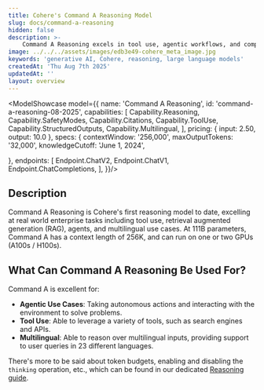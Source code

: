 ```yaml
---
title: Cohere's Command A Reasoning Model
slug: docs/command-a-reasoning
hidden: false
description: >-
    Command A Reasoning excels in tool use, agentic workflows, and complex problem-solving. It has 111 billion parameters and a 256k context length.
image: ../../../assets/images/edb3e49-cohere_meta_image.jpg
keywords: 'generative AI, Cohere, reasoning, large language models'
createdAt: 'Thu Aug 7th 2025'
updatedAt: ''
layout: overview
---
```



<ModelShowcase model={{
  name: 'Command A Reasoning',
  id: 'command-a-reasoning-08-2025',
  capabilities: [
    Capability.Reasoning,
    Capability.SafetyModes,
    Capability.Citations,
    Capability.ToolUse,
    Capability.StructuredOutputs,
    Capability.Multilingual,
  ],
  pricing: { input: 2.50, output: 10.0 },
  specs: {
    contextWindow: '256,000',
    maxOutputTokens: '32,000',
    knowledgeCutoff: 'June 1, 2024',
    
  },
  endpoints: [
    Endpoint.ChatV2,
    Endpoint.ChatV1,
    Endpoint.ChatCompletions,
  ],
}}/>

## Description

Command A Reasoning is Cohere's first reasoning model to date, excelling at real world enterprise tasks including tool use, retrieval augmented generation (RAG), agents, and multilingual use cases. At 111B parameters, Command A has a context length of 256K, and can run on one or two GPUs (A100s / H100s).

## What Can Command A Reasoning Be Used For?
Command A is excellent for:
- **Agentic Use Cases**: Taking autonomous actions and interacting with the environment to solve problems.
- **Tool Use**: Able to leverage a variety of tools, such as search engines and APIs.
- **Multilingual**: Able to reason over multilingual inputs, providing support to user queries in 23 different languages.

There's more to be said about token budgets, enabling and disabling the `thinking` operation, etc., which can be found in our dedicated [Reasoning guide](/docs/reasoning).
